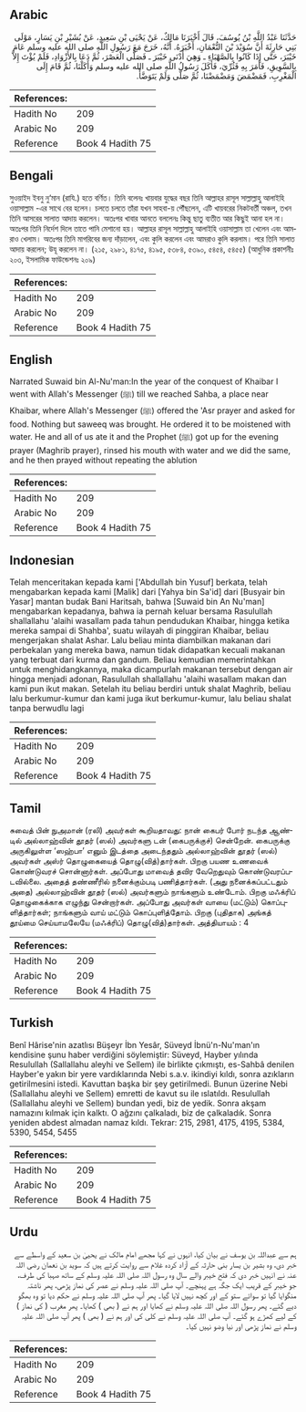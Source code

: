 ## Arabic


<div dir="rtl" lang="ar" style={{fontSize:'larger',backgroundColor:'#f8f9fa',padding:20}}>
حَدَّثَنَا عَبْدُ اللَّهِ بْنُ يُوسُفَ، قَالَ أَخْبَرَنَا مَالِكٌ، عَنْ يَحْيَى بْنِ سَعِيدٍ، عَنْ بُشَيْرِ بْنِ يَسَارٍ، مَوْلَى بَنِي حَارِثَةَ أَنَّ سُوَيْدَ بْنَ النُّعْمَانِ، أَخْبَرَهُ‏.‏ أَنَّهُ، خَرَجَ مَعَ رَسُولِ اللَّهِ صلى الله عليه وسلم عَامَ خَيْبَرَ، حَتَّى إِذَا كَانُوا بِالصَّهْبَاءِ ـ وَهِيَ أَدْنَى خَيْبَرَ ـ فَصَلَّى الْعَصْرَ، ثُمَّ دَعَا بِالأَزْوَادِ، فَلَمْ يُؤْتَ إِلاَّ بِالسَّوِيقِ، فَأَمَرَ بِهِ فَثُرِّيَ، فَأَكَلَ رَسُولُ اللَّهِ صلى الله عليه وسلم وَأَكَلْنَا، ثُمَّ قَامَ إِلَى الْمَغْرِبِ، فَمَضْمَضَ وَمَضْمَضْنَا، ثُمَّ صَلَّى وَلَمْ يَتَوَضَّأْ‏.‏
</div>
<div style={{backgroundColor:'#f8f9fa',padding:20, marginBottom: 10}}><table> <thead> <tr> <th>References:</th> <th></th> </tr> </thead> <tbody><tr><td>Hadith No</td><td>209</td></tr><tr><td>Arabic No</td><td>209</td></tr><tr><td>Reference</td><td>Book 4 Hadith 75</td></tr></tbody></table></div>

## Bengali


<div dir="ltr" lang="bn" style={{fontSize:'larger',backgroundColor:'#f8f9fa',padding:20}}>
সুওয়াইদ ইবনু নু‘মান (রাযি.) হতে বর্ণিত। তিনি বলেনঃ খায়বার যুদ্ধের বছর তিনি আল্লাহর রাসূল সাল্লাল্লাহু আলাইহি ওয়াসাল্লাম -এর সাথে বের হলেন। চলতে চলতে তাঁরা যখন সাহবা-য় পৌঁছলেন, এটি খায়বরের নিকটবর্তী অঞ্চল, তখন তিনি আসরের সালাত আদায় করলেন। অতঃপর খাবার আনতে বললেনঃ কিন্তু ছাতু ব্যতীত আর কিছুই আনা হল না। অতঃপর তিনি নির্দেশ দিলে তাতে পানি মেশানো হয়। আল্লাহর রাসূল সাল্লাল্লাহু আলাইহি ওয়াসাল্লাম তা খেলেন এবং আমরাও খেলাম। অতঃপর তিনি মাগরিবের জন্য দাঁড়ালেন, এবং কুলি করলেন এবং আমরাও কুলি করলাম। পরে তিনি সালাত আদায় করলেন; উযূ করলেন না। (২১৫, ২৯৮১, ৪১৭৫, ৪১৯৫, ৫৩৮৪, ৫৩৯০, ৫৪৫৪, ৫৪৫৫) (আধুনিক প্রকাশনীঃ ২০৩, ইসলামিক ফাউন্ডেশনঃ ২০৯)
</div>
<div style={{backgroundColor:'#f8f9fa',padding:20, marginBottom: 10}}><table> <thead> <tr> <th>References:</th> <th></th> </tr> </thead> <tbody><tr><td>Hadith No</td><td>209</td></tr><tr><td>Arabic No</td><td>209</td></tr><tr><td>Reference</td><td>Book 4 Hadith 75</td></tr></tbody></table></div>

## English


<div dir="ltr" lang="en" style={{fontSize:'larger',backgroundColor:'#f8f9fa',padding:20}}>
Narrated Suwaid bin Al-Nu'man:In the year of the conquest of Khaibar I went with Allah's Messenger (ﷺ) till we reached Sahba, a place near Khaibar, where Allah's Messenger (ﷺ) offered the 'Asr prayer and asked for food. Nothing but saweeq was brought. He ordered it to be moistened with water. He and all of us ate it and the Prophet (ﷺ) got up for the evening prayer (Maghrib prayer), rinsed his mouth with water and we did the same, and he then prayed without repeating the ablution
</div>
<div style={{backgroundColor:'#f8f9fa',padding:20, marginBottom: 10}}><table> <thead> <tr> <th>References:</th> <th></th> </tr> </thead> <tbody><tr><td>Hadith No</td><td>209</td></tr><tr><td>Arabic No</td><td>209</td></tr><tr><td>Reference</td><td>Book 4 Hadith 75</td></tr></tbody></table></div>

## Indonesian


<div dir="ltr" lang="id" style={{fontSize:'larger',backgroundColor:'#f8f9fa',padding:20}}>
Telah menceritakan kepada kami ['Abdullah bin Yusuf] berkata, telah mengabarkan kepada kami [Malik] dari [Yahya bin Sa'id] dari [Busyair bin Yasar] mantan budak Bani Haritsah, bahwa [Suwaid bin An Nu'man] mengabarkan kepadanya, bahwa ia pernah keluar bersama Rasulullah shallallahu 'alaihi wasallam pada tahun pendudukan Khaibar, hingga ketika mereka sampai di Shahba', suatu wilayah di pinggiran Khaibar, beliau mengerjakan shalat Ashar. Lalu beliau minta diambilkan makanan dari perbekalan yang mereka bawa, namun tidak didapatkan kecuali makanan yang terbuat dari kurma dan gandum. Beliau kemudian memerintahkan untuk menghidangkannya, maka dicampurlah makanan tersebut dengan air hingga menjadi adonan, Rasulullah shallallahu 'alaihi wasallam makan dan kami pun ikut makan. Setelah itu beliau berdiri untuk shalat Maghrib, beliau lalu berkumur-kumur dan kami juga ikut berkumur-kumur, lalu beliau shalat tanpa berwudlu lagi
</div>
<div style={{backgroundColor:'#f8f9fa',padding:20, marginBottom: 10}}><table> <thead> <tr> <th>References:</th> <th></th> </tr> </thead> <tbody><tr><td>Hadith No</td><td>209</td></tr><tr><td>Arabic No</td><td>209</td></tr><tr><td>Reference</td><td>Book 4 Hadith 75</td></tr></tbody></table></div>

## Tamil


<div dir="ltr" lang="ta" style={{fontSize:'larger',backgroundColor:'#f8f9fa',padding:20}}>
சுவைத் பின் நுஅமான் (ரலி) அவர்கள் கூறியதாவது: நான் கைபர் போர் நடந்த ஆண்டில் அல்லாஹ்வின் தூதர் (ஸல்) அவர்களு டன் (கைபருக்குச்) சென்றேன். கைபருக்கு அருகிலுள்ள ‘ஸஹ்பா’ எனும் இடத்தை அடைந்ததும் அல்லாஹ்வின் தூதர் (ஸல்) அவர்கள் அஸ்ர் தொழுகையைத் தொழு(வித்)தார்கள். பிறகு பயண உணவைக் கொண்டுவரச் சொன்னார்கள். அப்போது மாவைத் தவிர வேறெதுவும் கொண்டுவரப்படவில்லை. அதைத் தண்ணீரில் நனைக்கும்படி பணித்தார்கள். (அது நனைக்கப்பட்டதும் அதை) அல்லாஹ்வின் தூதர் (ஸல்) அவர்களும் நாங்களும் உண்டோம். பிறகு மஃக்ரிப் தொழுகைக்காக எழுந்து சென்றார்கள். அப்போது அவர்கள் வாயை (மட்டும்) கொப்புளித்தார்கள்; நாங்களும் வாய் மட்டும் கொப்புளித்தோம். பிறகு (புதிதாக) அங்கத் தூய்மை செய்யாமலேயே (மஃக்ரிப்) தொழு(வித்)தார்கள். அத்தியாயம் : 4
</div>
<div style={{backgroundColor:'#f8f9fa',padding:20, marginBottom: 10}}><table> <thead> <tr> <th>References:</th> <th></th> </tr> </thead> <tbody><tr><td>Hadith No</td><td>209</td></tr><tr><td>Arabic No</td><td>209</td></tr><tr><td>Reference</td><td>Book 4 Hadith 75</td></tr></tbody></table></div>

## Turkish


<div dir="ltr" lang="tr" style={{fontSize:'larger',backgroundColor:'#f8f9fa',padding:20}}>
Benî Hârise'nin azatlısı Büşeyr İbn Yesâr, Süveyd İbnü'n-Nu'man'ın kendisine şunu haber verdiğini söylemiştir: Süveyd, Hayber yılında Resulullah (Sallallahu aleyhi ve Sellem) ile birlikte çıkmıştı, es-Sahbâ denilen Hayber'e yakın bir yere vardıklarında Nebi s.a.v. ikindiyi kıldı, sonra azıkların getirilmesini istedi. Kavuttan başka bir şey getirilmedi. Bunun üzerine Nebi (Sallallahu aleyhi ve Sellem) emretti de kavut su ile ıslatıldı. Resulullah (Sallallahu aleyhi ve Sellem) bundan yedi, biz de yedik. Sonra akşam namazını kılmak için kalktı. O ağzını çalkaladı, biz de çalkaladık. Sonra yeniden abdest almadan namaz kıldı. Tekrar: 215, 2981, 4175, 4195, 5384, 5390, 5454, 5455
</div>
<div style={{backgroundColor:'#f8f9fa',padding:20, marginBottom: 10}}><table> <thead> <tr> <th>References:</th> <th></th> </tr> </thead> <tbody><tr><td>Hadith No</td><td>209</td></tr><tr><td>Arabic No</td><td>209</td></tr><tr><td>Reference</td><td>Book 4 Hadith 75</td></tr></tbody></table></div>

## Urdu


<div dir="rtl" lang="ur" style={{fontSize:'larger',backgroundColor:'#f8f9fa',padding:20}}>
ہم سے عبداللہ بن یوسف نے بیان کیا، انہوں نے کہا مجھے امام مالک نے یحییٰ بن سعید کے واسطے سے خبر دی، وہ بشیر بن یسار بنی حارثہ کے آزاد کردہ غلام سے روایت کرتے ہیں کہ سوید بن نعمان رضی اللہ عنہ نے انہیں خبر دی کہ فتح خیبر والے سال وہ رسول اللہ صلی اللہ علیہ وسلم کے ساتھ صہبا کی طرف، جو خیبر کے قریب ایک جگہ ہے پہنچے۔ آپ صلی اللہ علیہ وسلم نے عصر کی نماز پڑھی، پھر ناشتہ منگوایا گیا تو سوائے ستو کے اور کچھ نہیں لایا گیا۔ پھر آپ صلی اللہ علیہ وسلم نے حکم دیا تو وہ بھگو دیے گئے۔ پھر رسول اللہ صلی اللہ علیہ وسلم نے کھایا اور ہم نے ( بھی ) کھایا۔ پھر مغرب ( کی نماز ) کے لیے کھڑے ہو گئے۔ آپ صلی اللہ علیہ وسلم نے کلی کی اور ہم نے ( بھی ) پھر آپ صلی اللہ علیہ وسلم نے نماز پڑھی اور نیا وضو نہیں کیا۔
</div>
<div style={{backgroundColor:'#f8f9fa',padding:20, marginBottom: 10}}><table> <thead> <tr> <th>References:</th> <th></th> </tr> </thead> <tbody><tr><td>Hadith No</td><td>209</td></tr><tr><td>Arabic No</td><td>209</td></tr><tr><td>Reference</td><td>Book 4 Hadith 75</td></tr></tbody></table></div>